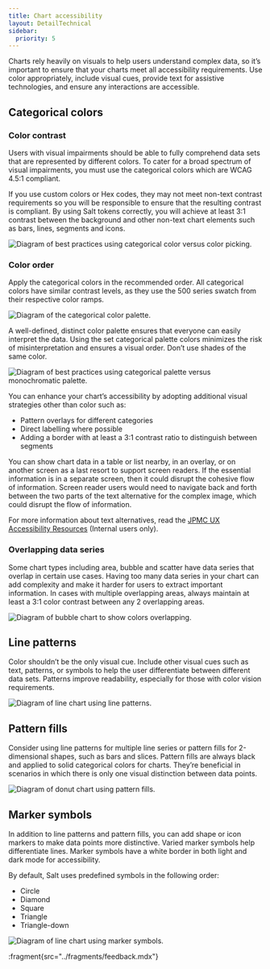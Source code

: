 ```yaml
---
title: Chart accessibility
layout: DetailTechnical
sidebar:
  priority: 5
---
```


Charts rely heavily on visuals to help users understand complex data, so it’s important to ensure that your charts meet all accessibility requirements. Use color appropriately, include visual cues, provide text for assistive technologies, and ensure any interactions are accessible.

## Categorical colors

### Color contrast

Users with visual impairments should be able to fully comprehend data sets that are represented by different colors. To cater for a broad spectrum of visual impairments, you must use the categorical colors which are WCAG 4.5:1 compliant.

If you use custom colors or Hex codes, they may not meet non-text contrast requirements so you will be responsible to ensure that the resulting contrast is compliant. By using Salt tokens correctly, you will achieve at least 3:1 contrast between the background and other non-text chart elements such as bars, lines, segments and icons.

<Image
  src="/img/foundations/dataviz-hex.png"
  srcDark="/img/foundations/dataviz-hex-dark.png"
  alt="Diagram of best practices using categorical color versus color picking."
/>

### Color order

Apply the categorical colors in the recommended order. All categorical colors have similar contrast levels, as they use the 500 series swatch from their respective color ramps.

<Image
  src="/img/foundations/dataviz-color-order.png"
  srcDark="/img/foundations/dataviz-color-order-dark.png"
  alt="Diagram of the categorical color palette."
/>

A well-defined, distinct color palette ensures that everyone can easily interpret the data. Using the set categorical palette colors minimizes the risk of misinterpretation and ensures a visual order. Don’t use shades of the same color.

<Image
  src="/img/foundations/dataviz-monochromatic.png"
  srcDark="/img/foundations/dataviz-monochromatic-dark.png"
  alt="Diagram of best practices using categorical palette versus monochromatic palette."
/>

You can enhance your chart’s accessibility by adopting additional visual strategies other than color such as:

- Pattern overlays for different categories
- Direct labelling where possible
- Adding a border with at least a 3:1 contrast ratio to distinguish between segments

You can show chart data in a table or list nearby, in an overlay, or on another screen as a last resort to support screen readers. If the essential information is in a separate screen, then it could disrupt the cohesive flow of information. Screen reader users would need to navigate back and forth between the two parts of the text alternative for the complex image, which could disrupt the flow of information.

For more information about text alternatives, read the [JPMC UX Accessibility Resources](https://confluence.prod.aws.jpmchase.net/confluence/spaces/CIGECA/pages/3925555873/Text+Alternatives#TextAlternatives-Compleximages) (Internal users only).

### Overlapping data series

Some chart types including area, bubble and scatter have data series that overlap in certain use cases. Having too many data series in your chart can add complexity and make it harder for users to extract important information. In cases with multiple overlapping areas, always maintain at least a 3:1 color contrast between any 2 overlapping areas.

<Image
  src="/img/foundations/dataviz-overlapping-data.png"
  srcDark="/img/foundations/dataviz-overlapping-data-dark.png"
  alt="Diagram of bubble chart to show colors overlapping."
/>

## Line patterns

Color shouldn’t be the only visual cue. Include other visual cues such as text, patterns, or symbols to help the user differentiate between different data sets. Patterns improve readability, especially for those with color vision requirements.

<Image
  src="/img/foundations/dataviz-line-patterns2.png"
  srcDark="/img/foundations/dataviz-line-patterns2-dark.png"
  alt="Diagram of line chart using line patterns."
/>

## Pattern fills

Consider using line patterns for multiple line series or pattern fills for 2-dimensional shapes, such as bars and slices. Pattern fills are always black and applied to solid categorical colors for charts. They’re beneficial in scenarios in which there is only one visual distinction between data points.

<Image
  src="/img/foundations/dataviz-pattern-fills2.png"
  srcDark="/img/foundations/dataviz-pattern-fills2-dark.png"
  alt="Diagram of donut chart using pattern fills."
/>

## Marker symbols

In addition to line patterns and pattern fills, you can add shape or icon markers to make data points more distinctive. Varied marker symbols help differentiate lines. Marker symbols have a white border in both light and dark mode for accessibility.

By default, Salt uses predefined symbols in the following order:

- Circle
- Diamond
- Square
- Triangle
- Triangle-down

<Image
  src="/img/foundations/dataviz-markers.png"
  srcDark="/img/foundations/dataviz-markers-dark.png"
  alt="Diagram of line chart using marker symbols."
/>

:fragment{src="../fragments/feedback.mdx"}
